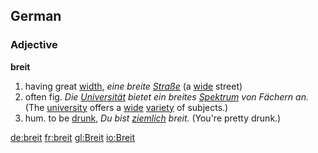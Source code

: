 ==German==
===Adjective===
'''breit'''

# having great [[width]], ''eine breite [[Straße]]'' (a [[wide]] street)
# often fig. ''Die [[Universität]] bietet ein breites [[Spektrum]] von Fächern an.'' (The [[university]] offers a [[wide]] [[variety]] of subjects.)
# hum. to be [[drunk]], ''Du bist [[ziemlich]] breit.'' (You're pretty drunk.)

[[de:breit]]
[[fr:breit]]
[[gl:Breit]]
[[io:Breit]]